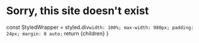 
# Sorry, this site doesn't exist

  const StyledWrapper = styled.div`
    width: 100%;
    max-width: 980px;
    padding: 24px;
    margin: 0 auto;
  `
  return <StyledWrapper>{children}</StyledWrapper>
}